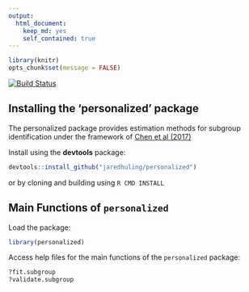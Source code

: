 ```yaml
---
output:
  html_document:
    keep_md: yes
    self_contained: true
---
```





```r
library(knitr)
opts_chunk$set(message = FALSE)
```

[![Build Status](https://travis-ci.org/jaredhuling/personalized.svg?branch=master)](https://travis-ci.org/jaredhuling/personalized)


## Installing the 'personalized' package

The personalized package provides estimation methods for subgroup identification under the framework of [Chen et al (2017)](http://onlinelibrary.wiley.com/doi/10.1111/biom.12676/abstract)

Install using the **devtools** package:

```r
devtools::install_github("jaredhuling/personalized")
```

or by cloning and building using `R CMD INSTALL`

## Main Functions of `personalized`

Load the package:
```r
library(personalized)
```


Access help files for the main functions of the `personalized` package:
```r
?fit.subgroup
?validate.subgroup
```

